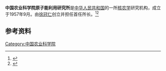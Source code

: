 '''中国农业科学院原子能利用研究所'''是[[中华人民共和国|中华人民共和国]]的一所[[核农学|核农学]]研究机构，成立于1957年9月。由[[徐冠仁|徐冠仁]]创立并担任首任所长。<ref>{{Cite book|title=北京百科词典 • 科学技术卷|author=曹子西, 张登义, 曹增友主编; 张进京, 傅亿伸, 汪永宁等副主编|publisher=北京科学技术出版社|year=1992|isbn=|location=北京|pages=}}</ref><ref>{{Cite journal|url=|title=中国核农学的发展历程与成就|author=温贤芳|year=2009|issue=第43卷增刊|issn=|journal=原子能科学技术|doi=}}</ref>

== 参考资料 ==
{{reflist}}

[[Category:中国农业科学院|Category:中国农业科学院]]